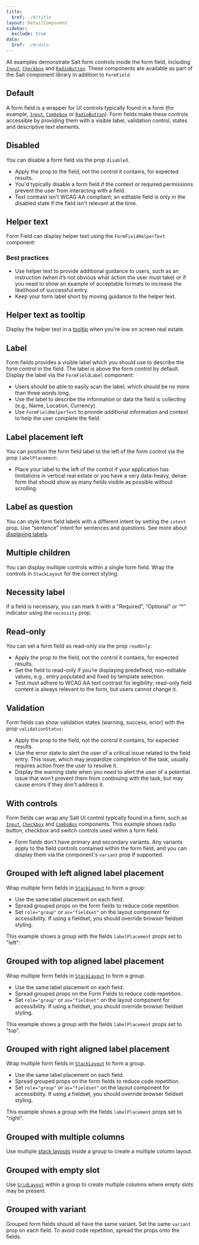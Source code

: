 ```yaml
---
title:
  $ref: ./#/title
layout: DetailComponent
sidebar:
  exclude: true
data:
  $ref: ./#/data
---
```


All examples demonstrate Salt form controls inside the form field, including [`Input`](../input), [`Checkbox`](../checkbox) and [`RadioButton`](../radio-button). These components are available as part of the Salt component library in addition to `FormField`.

## Default

A form field is a wrapper for UI controls typically found in a form (for example, [`Input`](../input), [`Combobox`](../combo-box) or [`RadioButton`](../radio-button)). Form fields make these controls accessible by providing them with a visible label, validation control, states and descriptive text elements.

<LivePreview componentName="form-field" exampleName="Default" />

## Disabled

You can disable a form field via the prop `disabled`.

- Apply the prop to the field, not the control it contains, for expected results.
- You'd typically disable a form field if the context or required permissions prevent the user from interacting with a field.
- Text contrast isn't WCAG AA compliant; an editable field is only in the disabled state if the field isn't relevant at the time.

<LivePreview componentName="form-field" exampleName="Disabled" />

## Helper text

Form Field can display helper text using the `FormFieldHelperText` component:

### Best practices

- Use helper text to provide additional guidance to users, such as an instruction (when it’s not obvious what action the user must take) or if you need to show an example of acceptable formats to increase the likelihood of successful entry.
- Keep your form label short by moving guidance to the helper text.

<LivePreview componentName="form-field" exampleName="HelperText" />

## Helper text as tooltip

Display the helper text in a [tooltip](../tooltip) when you're low on screen real estate.

<LivePreview componentName="form-field" exampleName="HelperTextAsTooltip" />

## Label

Form fields provides a visible label which you should use to describe the form control in the field. The label is above the form control by default. Display the label via the `FormFieldLabel` component:

- Users should be able to easily scan the label, which should be no more than three words long.
- Use the label to describe the information or data the field is collecting (e.g., Name, Location, Currency).
- Use `FormFieldHelperText` to provide additional information and context to help the user complete the field.

<LivePreview componentName="form-field" exampleName="Label" />

## Label placement left

You can position the form field label to the left of the form control via the prop `labelPlacement`:

- Place your label to the left of the control if your application has limitations in vertical real estate or you have a very data-heavy, dense form that should show as many fields visible as possible without scrolling.

<LivePreview componentName="form-field" exampleName="LabelLeft" />

## Label as question

You can style form field labels with a different intent by setting the `intent` prop. Use “sentence” intent for sentences and questions. See more about [displaying labels](/salt/patterns/forms#label-vs-question).

<LivePreview componentName="form-field" exampleName="LabelQuestion" />

## Multiple children

You can display multiple controls within a single form field. Wrap the controls in `StackLayout` for the correct styling.

<LivePreview componentName="form-field" exampleName="MultipleChildren" />

## Necessity label

If a field is necessary, you can mark it with a "Required”, “Optional” or “\*” indicator using the `necessity` prop.

<LivePreview componentName="form-field" exampleName="NecessityLabel" />

## Read-only

You can set a form field as read-only via the prop `readOnly`:

- Apply the prop to the field, not the control it contains, for expected results.
- Set the field to read-only if you’re displaying predefined, non-editable values, e.g., entry populated and fixed by template selection.
- Test must adhere to WCAG AA text contrast for legibility; read-only field content is always relevant to the form, but users cannot change it.

<LivePreview componentName="form-field" exampleName="Readonly" />

## Validation

Form fields can show validation states (warning, success, error) with the prop `validationStatus`:

- Apply the prop to the field, not the control it contains, for expected results.
- Use the error state to alert the user of a critical issue related to the field entry. This issue, which may jeopardize completion of the task, usually requires action from the user to resolve it.
- Display the warning state when you need to alert the user of a potential issue that won’t prevent them from continuing with the task, but may cause errors if they don't address it.

<LivePreview componentName="form-field" exampleName="Validation" />

## With controls

Form fields can wrap any Salt UI control typically found in a form, such as [`Input`](../input), [`Checkbox`](../checkbox) and [`ComboBox`](../combo-box) components. This example shows radio button, checkbox and switch controls used within a form field.

- Form fields don't have primary and secondary variants. Any variants apply to the field controls contained within the form field, and you can display them via the component's `variant` prop if supported.

<LivePreview componentName="form-field" exampleName="WithControls" />

## Grouped with left aligned label placement

Wrap multiple form fields in [`StackLayout`](../layouts/stack-layout) to form a group:

- Use the same label placement on each field.
- Spread grouped props on the form fields to reduce code repetition.
- Set `role="group"` or `as="fieldset"` on the layout component for accessibility. If using a fieldset, you should override browser fieldset styling.

This example shows a group with the fields `labelPlacement` props set to "left":

<LivePreview componentName="form-field" exampleName="GroupedWithLabelLeft" />

## Grouped with top aligned label placement

Wrap multiple form fields in [`StackLayout`](../layouts/stack-layout) to form a group.

- Use the same label placement on each field.
- Spread grouped props on the Form Fields to reduce code repetition.
- Set `role="group"` or `as="fieldset"` on the layout component for accessibility. If using a fieldset, you should override browser fieldset styling.

This example shows a group with the fields `labelPlacement` props set to "top".

<LivePreview componentName="form-field" exampleName="GroupedWithLabelTop" />

## Grouped with right aligned label placement

Wrap multiple form fields in [`StackLayout`](../layouts/stack-layout) to form a group.

- Use the same label placement on each field.
- Spread grouped props on the form fields to reduce code repetition.
- Set `role="group"` or `as="fieldset"` on the layout component for accessibility. If using a fieldset, you should override browser fieldset styling.

This example shows a group with the fields `labelPlacement` props set to "right".

<LivePreview componentName="form-field" exampleName="GroupedWithLabelRight" />

## Grouped with multiple columns

Use multiple [stack layouts](../layouts/stack-layout) inside a group to create a multiple column layout.

<LivePreview
  componentName="form-field"
  exampleName="GroupedWithMultipleColumns"
/>

## Grouped with empty slot

Use [`GridLayout`](../layouts/grid-layout) within a group to create multiple columns where empty slots may be present.

<LivePreview componentName="form-field" exampleName="GroupedWithEmptySlot" />

## Grouped with variant

Grouped form fields should all have the same variant. Set the same `variant` prop on each field. To avoid code repetition, spread the props onto the fields.

<LivePreview componentName="form-field" exampleName="GroupedWithVariant" />
